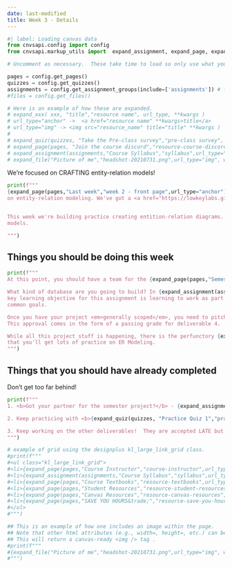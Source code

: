 ```yaml
---
date: last-modified
title: Week 3 - Details
---
```


```python
#| label: Loading canvas data
from cnvsapi.config import config
from cnvsapi.markup_utils import  expand_assignment, expand_page, expand_quiz, expand_file

# Uncomment as necessary.  These take time to load so only use what you need.

pages = config.get_pages()
quizzes = config.get_quizzes()
assignments = config.get_assignment_groups(include=['assignments']) # from Canvas
#files = config.get_files()

# Here is an example of how these are expanded.
# expand_xxx( xxx, "title","resource name", url_type, **kwargs )
# url_type="anchor" ->  <a href="resource name" **kwargs>title</a>
# url_type="img" -> <img src="resource_name" title="title" **kwargs )
#
# expand_quiz(quizzes, "Take the Pre-class survey","pre-class survey", url_type="anchor", target="_blank")
# expand_page(pages, "Join the course discord","resource-course-discord", url_type="anchor", target="_blank")
# expand_assignment(assignments,"Course Syllabus","syllabus",url_type="anchor")
# expand_file("Picture of me","headshot-20210731.png",url_type="img", width="200px")

```

<p class="lead">We're focused on CRAFTING entity-relation models!</p>

```python
print(f"""
{expand_page(pages,"Last week","week 2 - front page",url_type="anchor")} we introduced a TON of material
on entity-relation modeling. We've got a <a href="https://lowkeylabs.github.io/cmsc408-course-admin/guide/er-models/">study guide</a> that summarizes the material, too.


This week we're building practice creating entition-relation diagrams.  There are two focii - getting practice with the tools (graphviz and mermaid), and getting practice translating real world objects into entity-relation
models.

""")
```

## Things you should be doing this week

```python
print(f"""
At this point, you should have a team for the {expand_page(pages,"Semester-long project","resource-course-project",url_type="anchor")}.

What kind of database are you going to build? In {expand_assignment(assignments,"Deliverable 3","Deliverable 3 - Ideation",url_type="anchor")} you'll be working with your teammates on Harmonize to kick around ideas.  A
key learning objective for this assignment is learning to work as part of a team to define and accomplish
common goals.

Once you have your project <em>generally scoped</em>, you need to pitch your idea to me in {expand_assignment(assignments,"Deliverable 4","Deliverable 4 - video pitch",url_type="anchor")}.  You make a video (using zoom or whatever) and submit it to me for review.  <b>I MUST APPROVE</b> all topics prior to you moving forward.
This approval comes in the form of a passing grade for deliverable 4.

While all this project stuff is happening, there is the perfunctory {expand_assignment(assignments,"Homework 2","Homework 2 - Entity Relation Models",url_type="anchor")} on ER Models. It is here (in this assignment)
that you'll get lots of practice on ER Modeling.
""")
```

## Things that you should have already completed

Don't get too far behind!

```python
print(f"""
1. <b>Got your partner for the semester project?</b> - {expand_assignment(assignments,"Deliverable 1","Deliverable 1 - Intros",url_type="anchor")} was designed to help you meet potential partners, {expand_assignment(assignments,"Deliverable 2","deliverable 2 - team formation",url_type="anchor")} is how you communicate your team formation to me.

2. Keep practicing with <b>{expand_quiz(quizzes, "Practice Quiz 1","practice quiz 1", url_type="anchor", target="_blank")}</b> and when you're ready, take the <b>{expand_quiz(quizzes, "Quiz 1","Quiz 1 - Entity-relation models - Requires Respondus LockDown Browser + Webcam", url_type="anchor", target="_blank")} due this week.

3. Keep working on the other deliverables!  They are accepted LATE but don't get too far behind!
""")
```



```python
# example of grid using the designplus kl_large_link_grid class.
#print(f"""
#<ul class="kl_large_link_grid">
#<li>{expand_page(pages,"Course Instructor","course-instructor",url_type="anchor")}</li>
#<li>{expand_assignment(assignments,"Course Syllabus","syllabus",url_type="anchor")}</li>
#<li>{expand_page(pages,"Course Textbooks","resource-textbooks",url_type="anchor")}</li>
#<li>{expand_page(pages,"Student Resources","resource-student-resources",url_type="anchor")}</li>
#<li>{expand_page(pages,"Canvas Resources","resource-canvas-resources",url_type="anchor")}</li>
#<li>{expand_page(pages,"SAVE YOU HOURS&trade;","resource-save-you-hours",url_type="anchor")}</li>
#</ul>
#""")
```

```python
## This is an example of how one includes an image within the page.
## Note that other html attributes (e.g., width=, height=, etc.) can be added
## This will return a canvas-ready <img /> tag .
#print(f"""
#{expand_file("Picture of me","headshot-20210731.png",url_type="img", width="200px")}
#""")
```